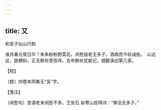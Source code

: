 ```yaml
---
---
---
```

title: 又
---



和吴子似山行韵





谁共春光管日华？朱朱粉粉野蒿花。闲愁投老无多子，酒病而今较减些。　山远近，路横斜，正无聊处管弦哗。去年醉处犹能记，细数溪边第几家。





【校】


〔题〕四卷本丙集无“吴”字。





【笺注】


〔闲愁句〕意谓老来闲愁不多。王安石 拟寒山拾得诗：“佛法无多子。”